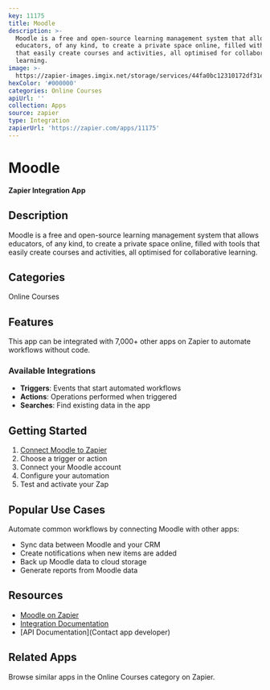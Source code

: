 ```yaml
---
key: 11175
title: Moodle
description: >-
  Moodle is a free and open-source learning management system that allows
  educators, of any kind, to create a private space online, filled with tools
  that easily create courses and activities, all optimised for collaborative
  learning.
image: >-
  https://zapier-images.imgix.net/storage/services/44fa0bc12310172df31ea77f905767c4_10.png?auto=format%2Ccompress&ixlib=python-3.0.0&q=50
hexColor: '#000000'
categories: Online Courses
apiUrl: ''
collection: Apps
source: zapier
type: Integration
zapierUrl: 'https://zapier.com/apps/11175'
---
```

# Moodle

**Zapier Integration App**

## Description

Moodle is a free and open-source learning management system that allows educators, of any kind, to create a private space online, filled with tools that easily create courses and activities, all optimised for collaborative learning.

## Categories

Online Courses

## Features

This app can be integrated with 7,000+ other apps on Zapier to automate workflows without code.

### Available Integrations

- **Triggers**: Events that start automated workflows
- **Actions**: Operations performed when triggered
- **Searches**: Find existing data in the app

## Getting Started

1. [Connect Moodle to Zapier](https://zapier.com/apps/11175)
2. Choose a trigger or action
3. Connect your Moodle account
4. Configure your automation
5. Test and activate your Zap

## Popular Use Cases

Automate common workflows by connecting Moodle with other apps:

- Sync data between Moodle and your CRM
- Create notifications when new items are added
- Back up Moodle data to cloud storage
- Generate reports from Moodle data

## Resources

- [Moodle on Zapier](https://zapier.com/apps/11175)
- [Integration Documentation](https://zapier.com/apps/11175/integrations)
- [API Documentation](Contact app developer)

## Related Apps

Browse similar apps in the Online Courses category on Zapier.
